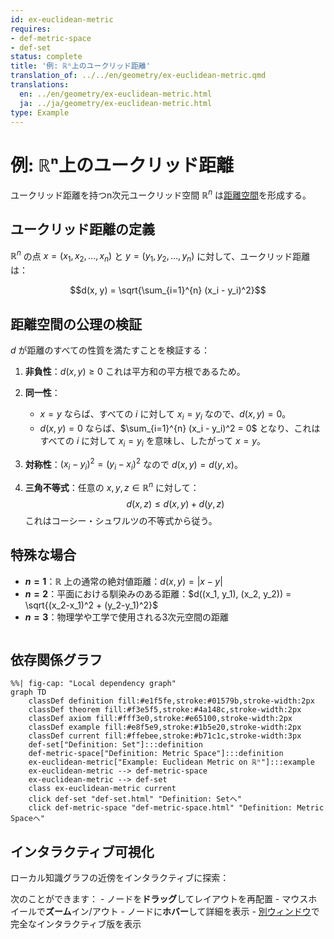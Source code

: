 ```yaml
---
id: ex-euclidean-metric
requires:
- def-metric-space
- def-set
status: complete
title: '例: ℝⁿ上のユークリッド距離'
translation_of: ../../en/geometry/ex-euclidean-metric.qmd
translations:
  en: ../en/geometry/ex-euclidean-metric.html
  ja: ../ja/geometry/ex-euclidean-metric.html
type: Example
---
```


# 例: ℝⁿ上のユークリッド距離

ユークリッド距離を持つn次元ユークリッド空間 $\mathbb{R}^n$ は[距離空間](def-metric-space.qmd)を形成する。

## ユークリッド距離の定義

$\mathbb{R}^n$ の点 $x = (x_1, x_2, ..., x_n)$ と $y = (y_1, y_2, ..., y_n)$ に対して、ユークリッド距離は：

$$d(x, y) = \sqrt{\sum_{i=1}^{n} (x_i - y_i)^2}$$

## 距離空間の公理の検証

$d$ が距離のすべての性質を満たすことを検証する：

1. **非負性**：$d(x, y) \geq 0$ これは平方和の平方根であるため。

2. **同一性**：
   - $x = y$ ならば、すべての $i$ に対して $x_i = y_i$ なので、$d(x, y) = 0$。
   - $d(x, y) = 0$ ならば、$\sum_{i=1}^{n} (x_i - y_i)^2 = 0$ となり、これはすべての $i$ に対して $x_i = y_i$ を意味し、したがって $x = y$。

3. **対称性**：$(x_i - y_i)^2 = (y_i - x_i)^2$ なので $d(x, y) = d(y, x)$。

4. **三角不等式**：任意の $x, y, z \in \mathbb{R}^n$ に対して：
   $$d(x, z) \leq d(x, y) + d(y, z)$$
   これはコーシー・シュワルツの不等式から従う。

## 特殊な場合

- **$n = 1$**：$\mathbb{R}$ 上の通常の絶対値距離：$d(x, y) = |x - y|$
- **$n = 2$**：平面における馴染みのある距離：$d((x_1, y_1), (x_2, y_2)) = \sqrt{(x_2-x_1)^2 + (y_2-y_1)^2}$
- **$n = 3$**：物理学や工学で使用される3次元空間の距離

```mermaid
```

## 依存関係グラフ

```mermaid
%%| fig-cap: "Local dependency graph"
graph TD
    classDef definition fill:#e1f5fe,stroke:#01579b,stroke-width:2px
    classDef theorem fill:#f3e5f5,stroke:#4a148c,stroke-width:2px
    classDef axiom fill:#fff3e0,stroke:#e65100,stroke-width:2px
    classDef example fill:#e8f5e9,stroke:#1b5e20,stroke-width:2px
    classDef current fill:#ffebee,stroke:#b71c1c,stroke-width:3px
    def-set["Definition: Set"]:::definition
    def-metric-space["Definition: Metric Space"]:::definition
    ex-euclidean-metric["Example: Euclidean Metric on ℝⁿ"]:::example
    ex-euclidean-metric --> def-metric-space
    ex-euclidean-metric --> def-set
    class ex-euclidean-metric current
    click def-set "def-set.html" "Definition: Setへ"
    click def-metric-space "def-metric-space.html" "Definition: Metric Spaceへ"
```

## インタラクティブ可視化

ローカル知識グラフの近傍をインタラクティブに探索：

::: {.graph-viz data-id="ex-euclidean-metric" data-width="700" data-height="500"}
:::

次のことができます：
- ノードを**ドラッグ**してレイアウトを再配置
- マウスホイールで**ズーム**イン/アウト
- ノードに**ホバー**して詳細を表示
- [別ウィンドウ](../../output/interactive/ex-euclidean-metric.html){target="_blank"}で完全なインタラクティブ版を表示
